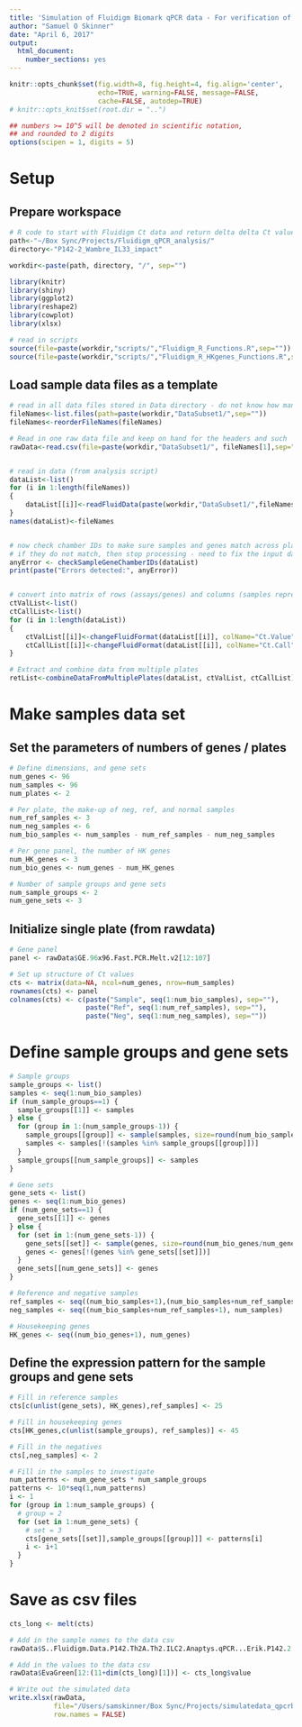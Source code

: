 ```yaml
---
title: 'Simulation of Fluidigm Biomark qPCR data - For verification of analysis scripts'
author: "Samuel O Skinner"
date: "April 6, 2017"
output:
  html_document:
    number_sections: yes
---
```



```r
knitr::opts_chunk$set(fig.width=8, fig.height=4, fig.align='center',
                      echo=TRUE, warning=FALSE, message=FALSE,
                      cache=FALSE, autodep=TRUE)
# knitr::opts_knit$set(root.dir = "..")

## numbers >= 10^5 will be denoted in scientific notation,
## and rounded to 2 digits
options(scipen = 1, digits = 5)
```

# Setup

## Prepare workspace


``` r

# R code to start with Fluidigm Ct data and return delta delta Ct values
path<-"~/Box Sync/Projects/Fluidigm_qPCR_analysis/"
directory<-"P142-2_Wambre_IL33_impact"

workdir<-paste(path, directory, "/", sep="")

library(knitr)
library(shiny)
library(ggplot2)
library(reshape2)
library(cowplot)
library(xlsx)

# read in scripts
source(file=paste(workdir,"scripts/","Fluidigm_R_Functions.R",sep=""))
source(file=paste(workdir,"scripts/","Fluidigm_R_HKgenes_Functions.R",sep=""))


``` 

## Load sample data files as a template

```r


# read in all data files stored in Data directory - do not know how many there will be 
fileNames<-list.files(path=paste(workdir,"DataSubset1/",sep=""))
fileNames<-reorderFileNames(fileNames)

# Read in one raw data file and keep on hand for the headers and such
rawData<-read.csv(file=paste(workdir,"DataSubset1/", fileNames[1],sep=""), skip=0)


# read in data (from analysis script)
dataList<-list()
for (i in 1:length(fileNames))
{
	dataList[[i]]<-readFluidData(paste(workdir,"DataSubset1/",fileNames[i],sep=""))
}
names(dataList)<-fileNames


# now check chamber IDs to make sure samples and genes match across plates
# if they do not match, then stop processing - need to fix the input data
anyError <- checkSampleGeneChamberIDs(dataList)
print(paste("Errors detected:", anyError))


# convert into matrix of rows (assays/genes) and columns (samples represented by chamber IDs)
ctValList<-list()
ctCallList<-list()
for (i in 1:length(dataList))
{
	ctValList[[i]]<-changeFluidFormat(dataList[[i]], colName="Ct.Value")
	ctCallList[[i]]<-changeFluidFormat(dataList[[i]], colName="Ct.Call")
}

# Extract and combine data from multiple plates
retList<-combineDataFromMultiplePlates(dataList, ctValList, ctCallList)

```

# Make samples data set

## Set the parameters of numbers of genes / plates

```r

# Define dimensions, and gene sets
num_genes <- 96
num_samples <- 96
num_plates <- 2

# Per plate, the make-up of neg, ref, and normal samples
num_ref_samples <- 3
num_neg_samples <- 6
num_bio_samples <- num_samples - num_ref_samples - num_neg_samples

# Per gene panel, the number of HK genes
num_HK_genes <- 3
num_bio_genes <- num_genes - num_HK_genes

# Number of sample groups and gene sets
num_sample_groups <- 2
num_gene_sets <- 3

```


## Initialize single plate (from rawdata)

```r

# Gene panel
panel <- rawData$GE.96x96.Fast.PCR.Melt.v2[12:107]

# Set up structure of Ct values
cts <- matrix(data=NA, ncol=num_genes, nrow=num_samples)
rownames(cts) <- panel
colnames(cts) <- c(paste("Sample", seq(1:num_bio_samples), sep=""), 
                   paste("Ref", seq(1:num_ref_samples), sep=""), 
                   paste("Neg", seq(1:num_neg_samples), sep=""))

```


# Define sample groups and gene sets

```r

# Sample groups
sample_groups <- list()
samples <- seq(1:num_bio_samples)
if (num_sample_groups==1) {
  sample_groups[[1]] <- samples
} else {
  for (group in 1:(num_sample_groups-1)) {
    sample_groups[[group]] <- sample(samples, size=round(num_bio_samples/num_sample_groups))
    samples <- samples[!(samples %in% sample_groups[[group]])]
  }
  sample_groups[[num_sample_groups]] <- samples
}

# Gene sets
gene_sets <- list()
genes <- seq(1:num_bio_genes)
if (num_gene_sets==1) {
  gene_sets[[1]] <- genes
} else {
  for (set in 1:(num_gene_sets-1)) {
    gene_sets[[set]] <- sample(genes, size=round(num_bio_genes/num_gene_sets))
    genes <- genes[!(genes %in% gene_sets[[set]])]
  }
  gene_sets[[num_gene_sets]] <- genes
}

# Reference and negative samples
ref_samples <- seq((num_bio_samples+1),(num_bio_samples+num_ref_samples))
neg_samples <- seq((num_bio_samples+num_ref_samples+1), num_samples)

# Housekeeping genes
HK_genes <- seq((num_bio_genes+1), num_genes)

```

## Define the expression pattern for the sample groups and gene sets

```r

# Fill in reference samples 
cts[c(unlist(gene_sets), HK_genes),ref_samples] <- 25

# Fill in housekeeping genes
cts[HK_genes,c(unlist(sample_groups), ref_samples)] <- 45

# Fill in the negatives
cts[,neg_samples] <- 2

# Fill in the samples to investigate
num_patterns <- num_gene_sets * num_sample_groups
patterns <- 10*seq(1,num_patterns)
i <- 1
for (group in 1:num_sample_groups) {
  # group = 2
  for (set in 1:num_gene_sets) {
    # set = 3
    cts[gene_sets[[set]],sample_groups[[group]]] <- patterns[i]
    i <- i+1
  }
}

```


# Save as csv files

```r

cts_long <- melt(cts)

# Add in the sample names to the data csv
rawData$S..Fluidigm.Data.P142.Th2A.Th2.ILC2.Anaptys.qPCR...Erik.P142.2.P142.2_S2A1_1362055191_6335.FDGP.16_28Dec2016.ChipRun.bml[12:(11+dim(cts_long)[1])] <- cts_long$Var2

# Add in the values to the data csv
rawData$EvaGreen[12:(11+dim(cts_long)[1])] <- cts_long$value

# Write out the simulated data
write.xlsx(rawData, 
           file="/Users/samskinner/Box Sync/Projects/simulatedata_qpcrbiomark/data/simulated_data_output.xlsx",
           row.names = FALSE)

```

